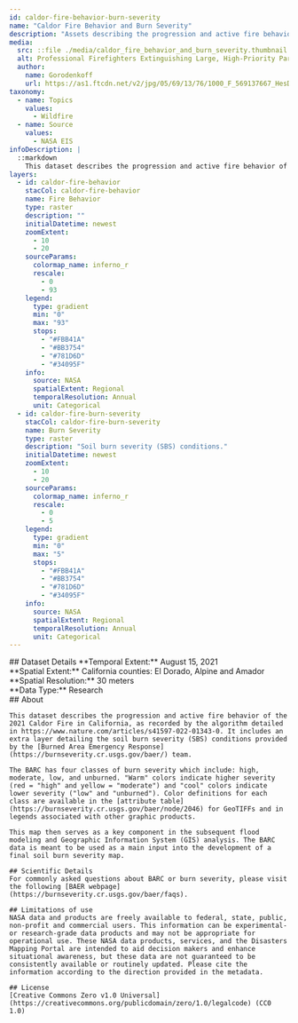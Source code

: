```yaml
---
id: caldor-fire-behavior-burn-severity
name: "Caldor Fire Behavior and Burn Severity"
description: "Assets describing the progression and active fire behavior of the 2021 Caldor Fire in California."
media:
  src: ::file ./media/caldor_fire_behavior_and_burn_severity.thumbnail.jpg
  alt: Professional Firefighters Extinguishing Large, High-Priority Part of the Forest Fire.
  author:
    name: Gorodenkoff
    url: https://as1.ftcdn.net/v2/jpg/05/69/13/76/1000_F_569137667_HesDs5hfaLGGeY215cDghIQTxFDhO82U.jpg
taxonomy:
  - name: Topics
    values:
      - Wildfire
  - name: Source
    values:
      - NASA EIS
infoDescription: |
  ::markdown
    This dataset describes the progression and active fire behavior of the 2021 Caldor Fire in California, as recorded by the algorithm detailed in https://www.nature.com/articles/s41597-022-01343-0. It includes an extra layer detailing the soil burn severity (SBS) conditions provided by the [Burned Area Emergency Response](https://burnseverity.cr.usgs.gov/baer/) team.
layers:
  - id: caldor-fire-behavior
    stacCol: caldor-fire-behavior
    name: Fire Behavior
    type: raster
    description: ""
    initialDatetime: newest
    zoomExtent:
      - 10
      - 20
    sourceParams:
      colormap_name: inferno_r
      rescale:
        - 0
        - 93
    legend:
      type: gradient
      min: "0"
      max: "93"
      stops:
        - "#FBB41A"
        - "#BB3754"
        - "#781D6D"
        - "#34095F"
    info:
      source: NASA
      spatialExtent: Regional
      temporalResolution: Annual
      unit: Categorical
  - id: caldor-fire-burn-severity
    stacCol: caldor-fire-burn-severity
    name: Burn Severity
    type: raster
    description: "Soil burn severity (SBS) conditions."
    initialDatetime: newest
    zoomExtent:
      - 10
      - 20
    sourceParams:
      colormap_name: inferno_r
      rescale:
        - 0
        - 5
    legend:
      type: gradient
      min: "0"
      max: "5"
      stops:
        - "#FBB41A"
        - "#BB3754"
        - "#781D6D"
        - "#34095F"
    info:
      source: NASA
      spatialExtent: Regional
      temporalResolution: Annual
      unit: Categorical
---
```


<Block>
  <Prose>   
    ## Dataset Details
    **Temporal Extent:** August 15, 2021<br />
    **Spatial Extent:** California counties: El Dorado, Alpine and Amador <br />
    **Spatial Resolution:** 30 meters<br />
    **Data Type:** Research<br />
  </Prose>
</Block>


<Block>
  <Prose>
    ## About
    
    This dataset describes the progression and active fire behavior of the 2021 Caldor Fire in California, as recorded by the algorithm detailed in https://www.nature.com/articles/s41597-022-01343-0. It includes an extra layer detailing the soil burn severity (SBS) conditions provided by the [Burned Area Emergency Response](https://burnseverity.cr.usgs.gov/baer/) team.

    The BARC has four classes of burn severity which include: high, moderate, low, and unburned. "Warm" colors indicate higher severity (red = "high" and yellow = "moderate") and "cool" colors indicate lower severity ("low" and "unburned"). Color definitions for each class are available in the [attribute table](https://burnseverity.cr.usgs.gov/baer/node/2046) for GeoTIFFs and in legends associated with other graphic products.

    This map then serves as a key component in the subsequent flood modeling and Geographic Information System (GIS) analysis. The BARC data is meant to be used as a main input into the development of a final soil burn severity map.

    ## Scientific Details
    For commonly asked questions about BARC or burn severity, please visit the following [BAER webpage](https://burnseverity.cr.usgs.gov/baer/faqs).

    ## Limitations of use
    NASA data and products are freely available to federal, state, public, non-profit and commercial users. This information can be experimental- or research-grade data products and may not be appropriate for operational use. These NASA data products, services, and the Disasters Mapping Portal are intended to aid decision makers and enhance situational awareness, but these data are not guaranteed to be consistently available or routinely updated. Please cite the information according to the direction provided in the metadata.

    ## License
    [Creative Commons Zero v1.0 Universal](https://creativecommons.org/publicdomain/zero/1.0/legalcode) (CC0 1.0)
  </Prose>
</Block>
